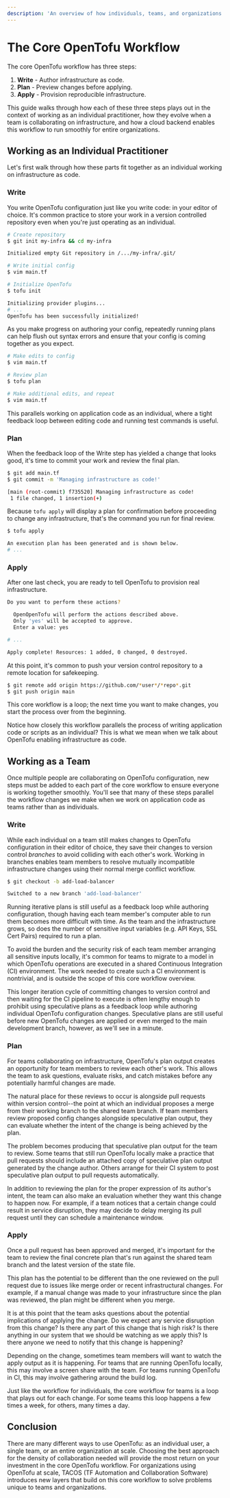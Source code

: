 ```yaml
---
description: 'An overview of how individuals, teams, and organizations can use OpenTofu. '
---
```


# The Core OpenTofu Workflow

The core OpenTofu workflow has three steps:

1. **Write** - Author infrastructure as code.
1. **Plan** - Preview changes before applying.
1. **Apply** - Provision reproducible infrastructure.

This guide walks through how each of these three steps plays out in the context
of working as an individual practitioner, how they evolve when a team is
collaborating on infrastructure, and how a cloud backend enables this
workflow to run smoothly for entire organizations.

## Working as an Individual Practitioner

Let's first walk through how these parts fit together as an individual working
on infrastructure as code.

### Write

You write OpenTofu configuration just like you write code: in your editor of
choice. It's common practice to store your work in a version controlled
repository even when you're just operating as an individual.

```sh
# Create repository
$ git init my-infra && cd my-infra

Initialized empty Git repository in /.../my-infra/.git/

# Write initial config
$ vim main.tf

# Initialize OpenTofu
$ tofu init

Initializing provider plugins...
# ...
OpenTofu has been successfully initialized!
```

As you make progress on authoring your config, repeatedly running plans can help
flush out syntax errors and ensure that your config is coming together as you
expect.

```sh
# Make edits to config
$ vim main.tf

# Review plan
$ tofu plan

# Make additional edits, and repeat
$ vim main.tf
```

This parallels working on application code as an individual, where a tight
feedback loop between editing code and running test commands is useful.

### Plan

When the feedback loop of the Write step has yielded a change that looks good,
it's time to commit your work and review the final plan.

```sh
$ git add main.tf
$ git commit -m 'Managing infrastructure as code!'

[main (root-commit) f735520] Managing infrastructure as code!
 1 file changed, 1 insertion(+)
```

Because `tofu apply` will display a plan for confirmation before
proceeding to change any infrastructure, that's the command you run for final
review.

```sh
$ tofu apply

An execution plan has been generated and is shown below.
# ...
```

### Apply

After one last check, you are ready to tell OpenTofu to provision real
infrastructure.

```sh
Do you want to perform these actions?

  OpenOpenTofu will perform the actions described above.
  Only 'yes' will be accepted to approve.
  Enter a value: yes

# ...

Apply complete! Resources: 1 added, 0 changed, 0 destroyed.
```

At this point, it's common to push your version control repository to a remote
location for safekeeping.

```sh
$ git remote add origin https://github.com/*user*/*repo*.git
$ git push origin main
```

This core workflow is a loop; the next time you want to make changes, you start
the process over from the beginning.

Notice how closely this workflow parallels the process of writing application
code or scripts as an individual? This is what we mean when we talk about
OpenTofu enabling infrastructure as code.

## Working as a Team

Once multiple people are collaborating on OpenTofu configuration, new steps
must be added to each part of the core workflow to ensure everyone is working
together smoothly. You'll see that many of these steps parallel the workflow
changes we make when we work on application code as teams rather than as
individuals.

### Write

While each individual on a team still makes changes to OpenTofu configuration
in their editor of choice, they save their changes to version control _branches_
to avoid colliding with each other's work. Working in branches enables team
members to resolve mutually incompatible infrastructure changes using their
normal merge conflict workflow.

```sh
$ git checkout -b add-load-balancer

Switched to a new branch 'add-load-balancer'
```

Running iterative plans is still useful as a feedback loop while authoring
configuration, though having each team member's computer able to run them
becomes more difficult with time. As the team and the infrastructure grows, so
does the number of sensitive input variables (e.g. API Keys, SSL Cert Pairs)
required to run a plan.

To avoid the burden and the security risk of each team member arranging all
sensitive inputs locally, it's common for teams to migrate to a model in which
OpenTofu operations are executed in a shared Continuous Integration (CI)
environment. The work needed to create such a CI environment is nontrivial, and
is outside the scope of this core workflow overview.

This longer iteration cycle of committing changes to version control and then
waiting for the CI pipeline to execute is often lengthy enough to prohibit using
speculative plans as a feedback loop while authoring individual OpenTofu
configuration changes. Speculative plans are still useful before new OpenTofu
changes are applied or even merged to the main development branch, however, as
we'll see in a minute.

### Plan

For teams collaborating on infrastructure, OpenTofu's plan output creates an
opportunity for team members to review each other's work. This allows the team
to ask questions, evaluate risks, and catch mistakes before any potentially
harmful changes are made.

The natural place for these reviews to occur is alongside pull requests within
version control--the point at which an individual proposes a merge from their
working branch to the shared team branch. If team members review proposed
config changes alongside speculative plan output, they can evaluate whether the
intent of the change is being achieved by the plan.

The problem becomes producing that speculative plan output for the team to
review. Some teams that still run OpenTofu locally make a practice that pull
requests should include an attached copy of speculative plan output generated
by the change author. Others arrange for their CI system to post speculative
plan output to pull requests automatically.

In addition to reviewing the plan for the proper expression of its author's
intent, the team can also make an evaluation whether they want this change to
happen now. For example, if a team notices that a certain change could result
in service disruption, they may decide to delay merging its pull request until
they can schedule a maintenance window.

### Apply

Once a pull request has been approved and merged, it's important for the team
to review the final concrete plan that's run against the shared team branch and
the latest version of the state file.

This plan has the potential to be different than the one reviewed on the pull
request due to issues like merge order or recent infrastructural changes. For
example, if a manual change was made to your infrastructure since the plan was
reviewed, the plan might be different when you merge.

It is at this point that the team asks questions about the potential
implications of applying the change. Do we expect any service disruption from
this change? Is there any part of this change that is high risk? Is there
anything in our system that we should be watching as we apply this? Is there
anyone we need to notify that this change is happening?

Depending on the change, sometimes team members will want to watch the apply
output as it is happening. For teams that are running OpenTofu locally, this
may involve a screen share with the team. For teams running OpenTofu in CI,
this may involve gathering around the build log.

Just like the workflow for individuals, the core workflow for teams is a loop
that plays out for each change. For some teams this loop happens a few times a
week, for others, many times a day.

## Conclusion

There are many different ways to use OpenTofu: as an individual user, a single
team, or an entire organization at scale. Choosing the best approach for the
density of collaboration needed will provide the most return on your investment
in the core OpenTofu workflow. For organizations using OpenTofu at scale,
TACOS (TF Automation and Collaboration Software) introduces new layers that build on this core workflow to
solve problems unique to teams and organizations.
